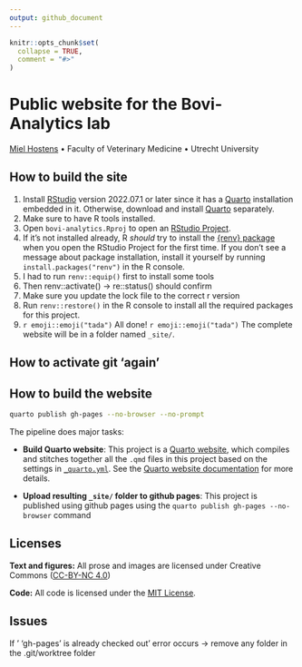 ```yaml
---
output: github_document
---
```


<!-- README.md is generated from README.Rmd. Please edit that file -->

```r
knitr::opts_chunk$set(
  collapse = TRUE,
  comment = "#>"
)
```

# Public website for the Bovi-Analytics lab

[Miel Hostens](https://www.bovi-analytics.com/) • Faculty of Veterinary Medicine • Utrecht University

## How to build the site

1.  Install [RStudio](https://www.rstudio.com/products/rstudio/download/#download) version 2022.07.1 or later since it has a [Quarto](https://quarto.org/) installation embedded in it. Otherwise, download and install [Quarto](https://quarto.org/) separately.
2. Make sure to have R tools installed.
3.  Open `bovi-analytics.Rproj` to open an [RStudio Project](https://r4ds.had.co.nz/workflow-projects.html).
4.  If it's not installed already, R *should* try to install the [{renv} package](https://rstudio.github.io/renv/) when you open the RStudio Project for the first time. If you don't see a message about package installation, install it yourself by running `install.packages("renv")` in the R console.
5. I had to run `renv::equip()` first to install some tools
6. Then renv::activate() -> re::status() should confirm
7. Make sure you update the lock file to the correct r version
8.  Run `renv::restore()` in the R console to install all the required packages for this project.
9.  `r emoji::emoji("tada")` All done! `r emoji::emoji("tada")` The complete website will be in a folder named `_site/`.


## How to activate git 'again'



## How to build the website

```bash
quarto publish gh-pages --no-browser --no-prompt	
```

The pipeline does major tasks:

-   **Build Quarto website**: This project is a [Quarto website](https://quarto.org/docs/websites/), which compiles and stitches together all the `.qmd` files in this project based on the settings in [`_quarto.yml`](_quarto.yml). See the [Quarto website documentation](https://quarto.org/docs/websites/) for more details.

-   **Upload resulting `_site/` folder to github pages**: This project is published using github pages using the `quarto publish gh-pages --no-browser` command

## Licenses

**Text and figures:** All prose and images are licensed under Creative Commons ([CC-BY-NC 4.0](https://creativecommons.org/licenses/by-nc/4.0/))

**Code:** All code is licensed under the [MIT License](LICENSE.md).

## Issues

If ' 'gh-pages' is already checked out' error occurs -\> remove any folder in the .git/worktree folder
